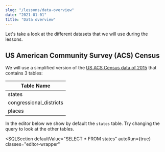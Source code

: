 ```yaml
---
slug: "/lessons/data-overview"
date: "2021-01-01"
title: "Data overview"
---
```



Let's take a look at the different datasets that we will use during the lessons.

## US American Community Survey (ACS) Census

We will use a simplified version of the [US ACS Census data of 2015](https://www.census.gov/programs-surveys/acs/technical-documentation/table-and-geography-changes/2015/1-year.html)
that contains 3 tables:

| Table Name              |
| ----------------------- |
| states                  |
| congressional_districts |
| places                  |

In the editor below we show by default the `states` table.
Try changing the query to look at the other tables.

<SQLSection
    defaultValue="SELECT * FROM states"
    autoRun={true}
    classes="editor-wrapper"
></SQLSection>
